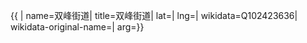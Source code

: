 {{ {{{1|PRC admin/showdata}}}|
name=双峰街道|
title=双峰街道|
lat=|
lng=|
wikidata=Q102423636|
wikidata-original-name=|
arg={{{arg|}}}}}